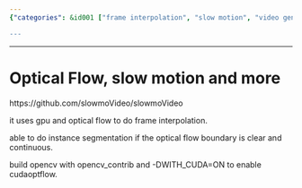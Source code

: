 ```yaml
---
{"categories": &id001 ["frame interpolation", "slow motion", "video generator", "video interpolation"], "category": "Software", "date": "2023-12-22 23:52:59", "description": "slowmoVideo is a software that leverages GPU and optical flow technology to generate slow-motion effects by interpolating frames. With clear optical flow boundaries, it can also potentially support instance segmentation. To utilize CUDA support, OpenCV must be built with opencv_contrib and -DWITH_CUDA=ON.", "tags": *id001, "title": "Optical Flow, slow motion and more"}

---
```


------

# Optical Flow, slow motion and more

https://github.com/slowmoVideo/slowmoVideo

it uses gpu and optical flow to do frame interpolation.

able to do instance segmentation if the optical flow boundary is clear and continuous.

build opencv with opencv_contrib and -DWITH_CUDA=ON to enable cudaoptflow.

